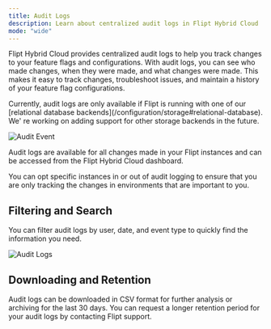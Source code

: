 ```yaml
---
title: Audit Logs
description: Learn about centralized audit logs in Flipt Hybrid Cloud
mode: "wide"
---
```


Flipt Hybrid Cloud provides centralized audit logs to help you track changes to your feature flags and configurations. With audit logs, you can see who made changes, when they were made, and what changes were made. This makes it easy to track changes, troubleshoot issues, and maintain a history of your feature flag configurations.

<Note>
  Currently, audit logs are only available if Flipt is running with one of our
  [relational database backends](/configuration/storage#relational-database).
  We' re working on adding support for other storage backends in the future.
</Note>

![Audit Event](/images/cloud/features/audit-event.png)

Audit logs are available for all changes made in your Flipt instances and can be accessed from the Flipt Hybrid Cloud dashboard.

You can opt specific instances in or out of audit logging to ensure that you are only tracking the changes in environments that are important to you.

## Filtering and Search

You can filter audit logs by user, date, and event type to quickly find the information you need.

![Audit Logs](/images/cloud/features/audit-list.png)

## Downloading and Retention

Audit logs can be downloaded in CSV format for further analysis or archiving for the last 30 days. You can request a longer retention period for your audit logs by contacting Flipt support.
